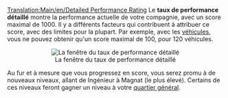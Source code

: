 [[Translation:Main/en/Detailed Performance Rating]]
Le '''taux de performance détaillé''' montre la performance actuelle de votre compagnie, avec un score maximal de 1000. Il y a différents facteurs qui contribuent à attribuer ce score, avec des limites pour la plupart. Par exemple, avec les [[Main/fr/Véhicules|véhicules]], vous ne pouvez obtenir qu'un score maximal de 100, pour 120 véhicules.

<center>[[File:en/Performancerating.png|center|frame|La fenêtre du taux de performance détaillé]]</center>

Au fur et à mesure que vous progressez en score, vous serez promu à de nouveaux niveaux, allant de Ingénieur à Magnat (le plus élevé). Certains de ces niveaux feront gagner un niveau à votre [[Main/fr/Quartier général|quartier général]].